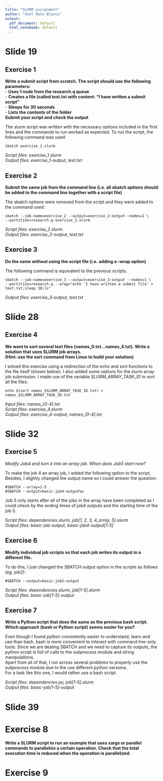 ```yaml
---
title: "SLURM assignment"
author: "Xoel Mato Blanco"
output:
  pdf_document: default
  html_notebook: default
---
```


# Slide 19
  
## Exercise 1
  
**Write a submit script from scratch. The script should use the following parameters:**  
- **Uses 1 node from the research.q queue**  
- **Creates a file (called text.txt with content: “I have written a submit script”**  
- **Sleeps for 30 seconds**  
- **Lists the contents of the folder**  
**Submit your script and check the output**  
  
The slurm script was written with the necessary options included in the first lines and the commands to run worked as expected. To run the script, the following command was used:
  
```
sbatch exercise_1.slurm
```
  
*Script files: exercise_1.slurm*  
*Output files: exercise_1-output, text.txt*  
  
    
## Exercise 2
  
**Submit the same job from the command line (i.e. all sbatch options should be added to the command line together with a script file)**  
  
The sbatch options were removed from the script and they were added to the command used:  
  
```
sbatch --job-name=exercise_2 --output=exercise_2-output--nodes=1 \
--partition=research.q exercise_2.slurm
```
  
*Script files: exercise_2.slurm*  
*Output files: exercise_2-output, text.txt*  
  
  
## Exercise 3  
  
**Do the same without using the script file (i.e. adding a --wrap option)**  
  
The following command is equivalent to the previous scripts.  
  
```
sbatch --job-name=exercise_3 --output=exercise_3-output --nodes=1 \
--partition=research.q --wrap="echo 'I have written a submit file' > text.txt;sleep 30;ls"
```
  
*Output files: exercise_3-output, text.txt*  
  
  
# Slide 28  
  
## Exercise 4  
  
**We want to sort several text files (names_0.txt...names_4.txt). Write a solution that uses SLURM job arrays.**  
**(Hint: use the sort command from Linux to build your solution)**  
  
I solved this exercise using a redirection of the echo and sort functions to the file itself (shown below). I also added some options for the slurm array job submission. I made use of the variable *SLURM_ARRAY_TASK_ID* to sort all the files:    
  
```
echo $(sort names_$SLURM_ARRAY_TASK_ID.txt) > names_$SLURM_ARRAY_TASK_ID.txt
```
  
*Input files: names_[0-4].txt*  
*Script files: exercise_4.slurm*  
*Output files: exercise_4-output, names_[0-4].txt*  
  
  
# Slide 32  
  
## Exercise 5  
  
*Modify Job4 and turn it into an array job. When does Job5 start now?*  
  
To make the job 4 an array job, I added the following option to the script. Besides, I slightly changed the output name so I could answer the question:
```
#SBATCH --array=1-5
#SBATCH --output=basic-job4-output%a
```
  
Job 5 only starts after all of the jobs in the array have been completed as I could check by the ending times of job4 outputs and the starting time of the job 5.  
  
*Script files: dependencies.slurm, job[1, 2, 3, 4_array, 5].slurm*  
*Output files: basic-job-output, basic-job4-output[1-5]*  
  
  
## Exercise 6  
  
**Modify individual job scripts so that each job writes its output in a different file.**
  
To do this, I just changed the SBATCH output option in the scripts as follows (eg. job2):
  
```
#SBATCH --output=basic-job2-output
```
  
*Script files: dependencies.slurm, job[1-5].slurm*  
*Output files: basic-job[1-5]-output*  
  
  
## Exercise 7  
  
**Write a Python script that does the same as the previous bash script. Which approach (bash or Python script) seems easier for you?**  
  
Even though I found python consistently easier to understand, learn and use than bash, bash is more convenient to interact with command line-only tools. Since we are dealing SBATCH and we need to capture its outputs, the python script is full of calls to the *subprocess* module and string manipulations.  
Apart from all of that, I run across several problems to properly use the *subprocess* module due to the use different python versions.  
For a task like this one, I would rather use a bash script.
  
*Script files: dependencies.py, job[1-5].slurm*  
*Output files: basic-job[1-5]-output*  
  
  
# Slide 39
  
# Exercise 8  
  
**Write a SLURM script to run an example that uses xargs or parallel commands to parallelize a certain operation. Check that the total execution time is reduced when the operation is parallelized.**  
  
  
# Exercise 9  










